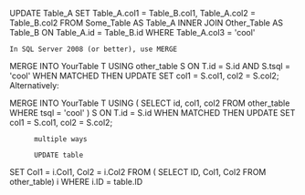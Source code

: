 UPDATE
    Table_A
SET
    Table_A.col1 = Table_B.col1,
    Table_A.col2 = Table_B.col2
FROM
    Some_Table AS Table_A
    INNER JOIN Other_Table AS Table_B
        ON Table_A.id = Table_B.id
WHERE
    Table_A.col3 = 'cool'


    In SQL Server 2008 (or better), use MERGE

MERGE INTO YourTable T
   USING other_table S 
      ON T.id = S.id
         AND S.tsql = 'cool'
WHEN MATCHED THEN
   UPDATE 
      SET col1 = S.col1, 
          col2 = S.col2;
Alternatively:

MERGE INTO YourTable T
   USING (
          SELECT id, col1, col2 
            FROM other_table 
           WHERE tsql = 'cool'
         ) S
      ON T.id = S.id
WHEN MATCHED THEN
   UPDATE 
      SET col1 = S.col1, 
          col2 = S.col2;

          multiple ways

          UPDATE table 
SET Col1 = i.Col1, 
    Col2 = i.Col2 
FROM (
    SELECT ID, Col1, Col2 
    FROM other_table) i
WHERE 
    i.ID = table.ID